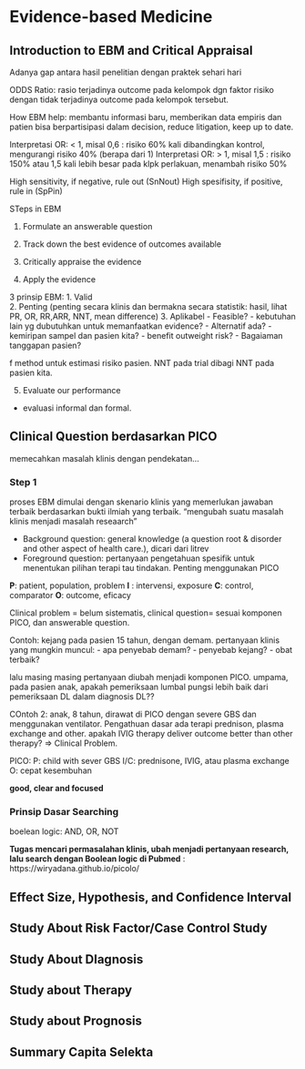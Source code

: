# Evidence-based Medicine

## Introduction to EBM and Critical Appraisal

Adanya gap antara hasil penelitian dengan praktek sehari hari

ODDS Ratio: rasio terjadinya outcome pada kelompok dgn faktor risiko dengan tidak terjadinya outcome pada kelompok tersebut.

How EBM help: membantu informasi baru, memberikan data empiris dan patien bisa berpartisipasi dalam decision, reduce litigation, keep up to date.

Interpretasi OR: \< 1, misal 0,6 : risiko 60% kali dibandingkan kontrol, mengurangi risiko 40% (berapa dari 1) Interpretasi OR: \> 1, misal 1,5 : risiko 150% atau 1,5 kali lebih besar pada klpk perlakuan, menambah risiko 50%

High sensitivity, if negative, rule out (SnNout) High spesifisity, if positive, rule in (SpPin)

STeps in EBM

1.  Formulate an answerable question

2.  Track down the best evidence of outcomes available

3.  Critically appraise the evidence

4.  Apply the evidence

3 prinsip EBM: 1. Valid\
2. Penting (penting secara klinis dan bermakna secara statistik: hasil, lihat PR, OR, RR,ARR, NNT, mean difference) 3. Aplikabel - Feasible? - kebutuhan lain yg dubutuhkan untuk memanfaatkan evidence? - Alternatif ada? - kemiripan sampel dan pasien kita? - benefit outweight risk? - Bagaiaman tanggapan pasien?

f method untuk estimasi risiko pasien. NNT pada trial dibagi NNT pada pasien kita.

5.  Evaluate our performance

-   evaluasi informal dan formal.

## Clinical Question berdasarkan PICO

memecahkan masalah klinis dengan pendekatan...

### Step 1

proses EBM dimulai dengan skenario klinis yang memerlukan jawaban terbaik berdasarkan bukti ilmiah yang terbaik. "mengubah suatu masalah klinis menjadi masalah reseaarch"

-   Background question: general knowledge (a question root & disorder and other aspect of health care.), dicari dari litrev
-   Foreground question: pertanyaan pengetahuan spesifik untuk menentukan pilihan terapi tau tindakan. Penting menggunakan PICO

**P**: patient, population, problem **I** : intervensi, exposure **C**: control, comparator **O**: outcome, eficacy

Clinical problem = belum sistematis, clinical question= sesuai komponen PICO, dan answerable question.

Contoh: kejang pada pasien 15 tahun, dengan demam. pertanyaan klinis yang mungkin muncul: - apa penyebab demam? - penyebab kejang? - obat terbaik?

lalu masing masing pertanyaan diubah menjadi komponen PICO. umpama, pada pasien anak, apakah pemeriksaan lumbal pungsi lebih baik dari pemeriksaan DL dalam diagnosis DL??

COntoh 2: anak, 8 tahun, dirawat di PICO dengan severe GBS dan menggunakan ventilator. Pengathuan dasar ada terapi prednison, plasma exchange and other. apakah IVIG therapy deliver outcome better than other therapy? =\> Clinical Problem.

PICO: P: child with sever GBS I/C: prednisone, IVIG, atau plasma exchange O: cepat kesembuhan

**good, clear and focused**

### Prinsip Dasar Searching

boelean logic: AND, OR, NOT

**Tugas mencari permasalahan klinis, ubah menjadi pertanyaan research, lalu search dengan Boolean logic di Pubmed** : https://wiryadana.github.io/picolo/

## Effect Size, Hypothesis, and Confidence Interval

## Study About Risk Factor/Case Control Study

## Study About DIagnosis

## Study about Therapy

## Study about Prognosis



## Summary Capita Selekta
